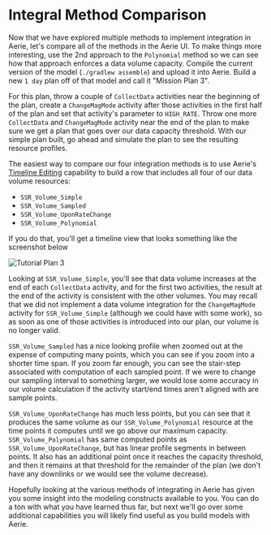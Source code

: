 # Integral Method Comparison

Now that we have explored multiple methods to implement integration in Aerie, let's compare all of the methods in the Aerie UI. To make things more interesting, use the 2nd approach to the `Polynomial` method so we can see how that approach enforces a data volume capacity. Compile the current version of the model (`./gradlew assemble`) and upload it into Aerie. Build a new `1 day` plan off of that model and call it "Mission Plan 3".

For this plan, throw a couple of `CollectData` activities near the beginning of the plan, create a `ChangeMagMode` activity after those activities in the first half of the plan and set that activity's parameter to `HIGH_RATE`. Throw one more `CollectData` and `ChangeMagMode` activity near the end of the plan to make sure we get a plan that goes over our data capacity threshold. With our simple plan built, go ahead and simulate the plan to see the resulting resource profiles.

The easiest way to compare our four integration methods is to use Aerie's [Timeline Editing](https://ammos.nasa.gov/aerie-docs/planning/timeline-editing/) capability to build a row that includes all four of our data volume resources:

- `SSR_Volume_Simple`
- `SSR_Volume_Sampled`
- `SSR_Volume_UponRateChange`
- `SSR_Volume_Polynomial`

If you do that, you'll get a timeline view that looks something like the screenshot below

![Tutorial Plan 3](assets/Tutorial_Plan_3.png)

Looking at `SSR_Volume_Simple`, you'll see that data volume increases at the end of each `CollectData` activity, and for the first two activities, the result at the end of the activity is consistent with the other volumes. You may recall that we did not implement a data volume integration for the `ChangeMagMode` activity for `SSR_Volume_Simple` (although we could have with some work), so as soon as one of those activities is introduced into our plan, our volume is no longer valid.

`SSR_Volume_Sampled` has a nice looking profile when zoomed out at the expense of computing many points, which you can see if you zoom into a shorter time span. If you zoom far enough, you can see the stair-step associated with computation of each sampled point. If we were to change our sampling interval to something larger, we would lose some accuracy in our volume calculation if the activity start/end times aren't aligned with are sample points.

`SSR_Volume_UponRateChange` has much less points, but you can see that it produces the same volume as our `SSR_Volume_Polynomial` resource at the time points it computes until we go above our maximum capacity. `SSR_Volume_Polynomial` has same computed points as `SSR_Volume_UponRateChange`, but has linear profile segments in between points. It also has an additional point once it reaches the capacity threshold, and then it remains at that threshold for the remainder of the plan (we don't have any downlinks or we would see the volume decrease).

Hopefully looking at the various methods of integrating in Aerie has given you some insight into the modeling constructs available to you. You can do a ton with what you have learned thus far, but next we'll go over some additional capabilities you will likely find useful as you build models with Aerie.
